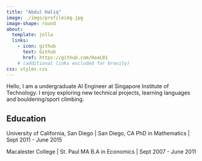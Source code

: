 ```yaml
---
title: "Abdul Haliq"
image: ./imgs/profileimg.jpg
image-shape: round
about:
  template: jolla
  links:
    - icon: github
      text: Github
      href: https://github.com/HaaL01
    # (additional links excluded for brevity)
css: styles.css
---
```


Hello, I am a undergraduate AI Engineer at Singapore Institute of Technology. I enjoy exploring new technical projects, learning languages and bouldering/sport climbing.

## Education

University of California, San Diego \| San Diego, CA PhD in Mathematics \| Sept 2011 - June 2015

Macalester College \| St. Paul MA B.A in Economics \| Sept 2007 - June 2011